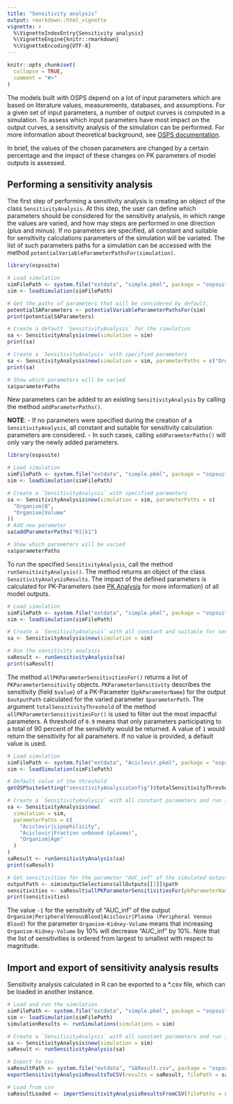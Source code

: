```yaml
---
title: "Sensitivity analysis"
output: rmarkdown::html_vignette
vignette: >
  %\VignetteIndexEntry{Sensitivity analysis}
  %\VignetteEngine{knitr::rmarkdown}
  %\VignetteEncoding{UTF-8}
---
```


```r
knitr::opts_chunk$set(
  collapse = TRUE,
  comment = "#>"
)
```

The models built with OSPS depend on a lot of input parameters which are based on literature values, measurements, databases, and assumptions. For a given set of input parameters, a number of output curves is computed in a simulation. To assess which input parameters have most impact on the output curves, a sensitivity analysis of the simulation can be performed. For more information about theoretical background, see [OSPS documentation](https://docs.open-systems-pharmacology.org/shared-tools-and-example-workflows/sensitivity-analysis).

In brief, the values of the chosen parameters are changed by a certain percentage and the impact of these changes on PK parameters of model outputs is assessed.

## Performing a sensitivity analysis

The first step of performing a sensitivity analysis is creating an object of the class `SensitivityAnalysis`. At this step, the user can define which parameters should be considered for the sensitivity analysis, in which range the values are varied, and how may steps are performed in one direction (plus and minus). If no parameters are specified, all constant and suitable for sensitivity calculations parameters of the simulation will be variated. The list of such parameters paths for a simulation can be accessed with the method `potentialVariableParameterPathsFor(simulation)`.

```r
library(ospsuite)

# Load simulation
simFilePath <- system.file("extdata", "simple.pkml", package = "ospsuite")
sim <- loadSimulation(simFilePath)

# Get the paths of parameters that will be considered by default.
potentialSAParameters <- potentialVariableParameterPathsFor(sim)
print(potentialSAParameters)

# Create a default `SensitivityAnalysis` for the simulation
sa <- SensitivityAnalysis$new(simulation = sim)
print(sa)

# Create a `SensitivityAnalysis` with specified parameters
sa <- SensitivityAnalysis$new(simulation = sim, parameterPaths = c("Organism|Q", "Organism|Volume"))
print(sa)

# Show which parameters will be varied
sa$parameterPaths
```

New parameters can be added to an existing `SensitivityAnalysis` by calling the method `addParameterPaths()`.

**NOTE**: 
- If no parameters were specified during the creation of a `SensitivityAnalysis`, all constant and suitable for sensitivity calculation parameters are considered.
- In such cases, calling `addParameterPaths()` will only vary the newly added parameters.

```r
library(ospsuite)

# Load simulation
simFilePath <- system.file("extdata", "simple.pkml", package = "ospsuite")
sim <- loadSimulation(simFilePath)

# Create a `SensitivityAnalysis` with specified parameters
sa <- SensitivityAnalysis$new(simulation = sim, parameterPaths = c(
  "Organism|Q",
  "Organism|Volume"
))
# Add new parameter
sa$addParameterPaths("R1|k1")

# Show which parameters will be varied
sa$parameterPaths
```

To run the specified `SensitivityAnalysis`, call the method `runSensitivityAnalysis()`. The method returns an object of the class `SensitivityAnalysisResults`. The impact of the defined parameters is calculated for PK-Parameters (see [PK Analysis](pk-analysis.html) for more information) of all model outputs.

```r
# Load simulation
simFilePath <- system.file("extdata", "simple.pkml", package = "ospsuite")
sim <- loadSimulation(simFilePath)

# Create a `SensitivityAnalysis` with all constant and suitable for sensitivity calculations parameters and suitable for sensitivity calculations parameters
sa <- SensitivityAnalysis$new(simulation = sim)

# Run the sensitivity analysis
saResult <- runSensitivityAnalysis(sa)
print(saResult)
```

The method `allPKParameterSensitivitiesFor()` returns a list of `PKParameterSensitivity` objects. `PKParameterSensitivity` describes the sensitivity (field `$value`) of a PK-Parameter (`$pkParameterName`) for the output `$outputPath` calculated for the varied parameter `$parameterPath`. The argument `totalSensitivityThreshold` of the method `allPKParameterSensitivitiesFor()` is used to filter out the most impactful parameters. A threshold of `0.9` means that only parameters participating to a total of 90 percent of the sensitivity would be returned. A value of `1` would return the sensitivity for all parameters. If no value is provided, a default value is used.

```r
# Load simulation
simFilePath <- system.file("extdata", "Aciclovir.pkml", package = "ospsuite")
sim <- loadSimulation(simFilePath)

# Default value of the threshold
getOSPSuiteSetting("sensitivityAnalysisConfig")$totalSensitivityThreshold

# Create a `SensitivityAnalysis` with all constant parameters and run it
sa <- SensitivityAnalysis$new(
  simulation = sim,
  parameterPaths = c(
    "Aciclovir|Lipophilicity",
    "Aciclovir|Fraction unbound (plasma)",
    "Organism|Age"
  )
)
saResult <- runSensitivityAnalysis(sa)
print(saResult)

# Get sensitivities for the parameter "AUC_inf" of the simulated output with a threshold of 0.8
outputPath <- sim$outputSelections$allOutputs[[1]]$path
sensitivities <- saResult$allPKParameterSensitivitiesFor(pkParameterName = "AUC_inf", outputPath = outputPath, totalSensitivityThreshold = 0.8)
print(sensitivities)
```

The value `-1` for the sensitivity of "AUC_inf" of the output `Organism|PeripheralVenousBlood|Aciclovir|Plasma (Peripheral Venous Blood)` for the parameter `Organism-Kidney-Volume` means that increasing `Organism-Kidney-Volume` by 10% will decrease "AUC_inf" by 10%.
Note that the list of sensitivities is ordered from largest to smallest with respect to magnitude.

## Import and export of sensitivity analysis results

Sensitivity analysis calculated in R can be exported to a *.csv file, which can be loaded in another instance.

```r
# Load and run the simulation
simFilePath <- system.file("extdata", "simple.pkml", package = "ospsuite")
sim <- loadSimulation(simFilePath)
simulationResults <- runSimulations(simulations = sim)

# Create a `SensitivityAnalysis` with all constant parameters and run it
sa <- SensitivityAnalysis$new(simulation = sim)
saResult <- runSensitivityAnalysis(sa)

# Export to csv
saResultPath <- system.file("extdata", "SAResult.csv", package = "ospsuite")
exportSensitivityAnalysisResultsToCSV(results = saResult, filePath = saResultPath)

# Load from csv
saResultLoaded <- importSensitivityAnalysisResultsFromCSV(filePaths = saResultPath, simulation = sim)
```
